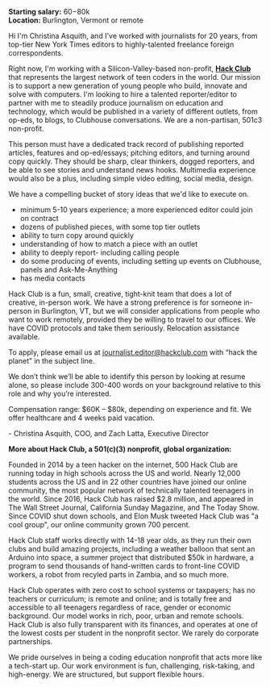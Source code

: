 **Starting salary:** $60-$80k  
**Location:** Burlington, Vermont or remote


Hi I'm Christina Asquith, and I've worked with journalists for 20 years, from top-tier New York Times editors to highly-talented freelance foreign correspondents. 

Right now, I'm working with a Silicon-Valley-based non-profit, **[Hack Club](https://hackclub.com)** that represents the largest network of teen coders in the world. Our mission is to support a new generation of young people who build, innovate and solve with computers.  I'm looking to hire a talented reporter/editor to partner with me to steadily produce journalism on education and technology, which would be published in a variety of different outlets, from op-eds, to blogs, to Clubhouse conversations. We are a non-partisan, 501c3 non-profit.
 
This person must have a dedicated track record of publishing reported articles, features and op-ed/essays; pitching editors, and turning around copy quickly. They should be sharp, clear thinkers, dogged reporters, and be able to see stories and understand news hooks. Multimedia experience would also be a plus, including simple video editing, social media, design.

We have a compelling bucket of story ideas that we'd like to execute on.  

- minimum 5-10 years experience; a more experienced editor could join on contract
- dozens of published pieces, with some top tier outlets
- ability to turn copy around quickly
- understanding of how to match a piece with an outlet
- ability to deeply report- including calling people 
- do some producing of events, including setting up events on Clubhouse, panels and Ask-Me-Anything 
- has media contacts

 Hack Club is a fun, small, creative, tight-knit team that does a lot of creative, in-person work. We have a strong preference is for someone in-person in Burlington, VT, but we will consider applications from people who want to work remotely, provided they be willing to travel to our offices. We have COVID protocols and take them seriously. Relocation assistance available.

To apply, please email us at journalist.editor@hackclub.com with “hack the planet” in the subject line. 

We don’t think we’ll be able to identify this person by looking at resume alone, so please include 300-400 words on your background relative to this role and why you’re interested.

Compensation range: $60K – $80k, depending on experience and fit. We offer healthcare and 4 weeks paid vacation.


\- Christina Asquith, COO, and Zach Latta, Executive Director
 

**More about Hack Club, a 501(c)(3) nonprofit, global organization:**

Founded in 2014 by a teen hacker on the internet, 500 Hack Club are running today in high schools across the US and world. Nearly 12,000 students across the US and in 22 other countries have joined our online community, the most popular network of technically talented teenagers in the world. Since 2016, Hack Club has raised $2.8 million, and appeared in The Wall Street Journal, California Sunday Magazine, and The Today Show. Since COVID shut down schools, and Elon Musk tweeted Hack Club was "a cool group", our online community grown 700 percent.

Hack Club staff works directly with 14-18 year olds, as they run their own clubs and build amazing projects, including a weather balloon that sent an Arduino into space, a summer project that distributed $50k in hardware, a program to send thousands of hand-written cards to front-line COVID workers, a robot from recyled parts in Zambia, and so much more.

Hack Club operates with zero cost to school systems or taxpayers; has no teachers or curriculum; is remote and online; and is totally free and accessible to all teenagers regardless of race, gender or economic background. Our model works in rich, poor, urban and remote schools. Hack Club is also fully transparent with its finances, and operates at one of the lowest costs per student in the nonprofit sector. We rarely do corporate partnerships. 

We pride ourselves in being a coding education nonprofit that acts more like a tech-start up. Our work environment is fun, challenging, risk-taking, and high-energy. We are structured, but support flexible hours.

